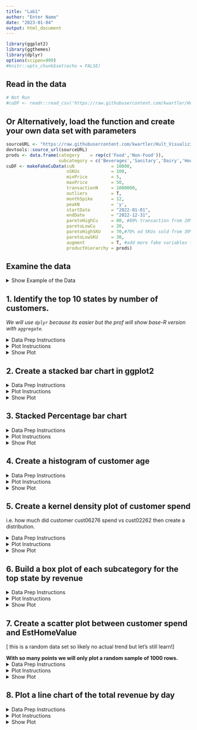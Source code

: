 ```yaml
---
title: "Lab1"
author: "Enter Name"
date: "2023-01-04"
output: html_document
---
```


```r
library(ggplot2)
library(ggthemes)
library(dplyr)
options(scipen=999)
#knitr::opts_chunk$set(echo = FALSE)

```

## Read in the data

```r
# Not Run
#cuDF <- readr::read_csv('https://raw.githubusercontent.com/kwartler/Hult_Visualizing-Analyzing-Data-with-R/main/DD1/A_Feb27/lab/grpN_10_fakeCustomerData.csv')
```

## Or Alternatively, load the function and create your own data set with parameters

```r
sourceURL <- "https://raw.githubusercontent.com/kwartler/Hult_Visualizing-Analyzing-Data-with-R/main/DD1/C_Mar6/customer%20data%20lab/dataMaker.R"
devtools::source_url(sourceURL)
prods <- data.frame(category    = rep(c('Food','Non-Food')),
                    subcategory = c('Beverages','Sanitary','Dairy','Household'))
cuDF <- makeFakeCuData(cuN              = 10000, 
                       nSKUs            = 100, 
                       minPrice         = 5, 
                       maxPrice         = 50, 
                       transactionN     = 1000000,
                       outliers         = T,
                       monthSpike       = 12,
                       peakN            = 'y', 
                       startDate        = "2022-01-01", 
                       endDate          = "2022-12-31", 
                       paretoHighCu     = 80, #80% transaction from 20% of customers
                       paretoLowCu      = 20, 
                       paretoHighSKU    = 70,#70% od SKUs sold from 30% of SKUs
                       paretoLowSKU     = 30,
                       augment          = T, #add more fake variables from other table
                       productHierarchy = prods)
```

## Examine the data

<details>
<summary>Show Example of the Data</summary>
```r
knitr::kable(head(cuDF))
```
</details>

## 1. Identify the top 10 states by number of customers. 

*We will use `dplyr` because its easier but the prof will show base-R version with `aggregate`.*

<details>
<summary>Data Prep Instructions</summary>
- Create `customerByStateB` using `cuDF` 
     - apply `group_by` to `state`
     - apply `summarise` to create a variable `count` equal to `n_distinct` applied to the `customer` column.
     - apply `slice_max` with `n` equal to 10, referring to the `count` column previously created.
</details>

<details>
<summary>Plot Instructions</summary>  
- Create a `ggplot` with data `customerByStateB`. 
     - Aesthetics are declared so `x` equals `reorder(state, -count)`, `y` equals `count`.  This will reorder the bar from largest to smallest instead of the order of the factor levels.
     - Add a `geom_col` layer with `fill` color `#bada55`, 
     - Add the `theme_gdocs()` layer
     - Adjust the `theme` to rotate the x-axis labels 90 degrees.  This requires a new layer `theme()` with the parameter `axis.text.x` equal to `element_text(angle = 90)`
     , and add the following labels/titles
     - Add a layer `xlab` with the string "States" 
     - Add a layer `ylab` with the string "Number of Customers"
     - Add the title layer with `ggtitle` and the string "Top States by Number of Customers"
</details>

<details><summary>Show Plot</summary>

```r
# dplyr version
customerByStateB <- ____ %>%
  ____(____) %>%
  ____(____ = ____(____)) %>%
  ____(____= ____, ____)

# Now lets plot a bar chart
____(data = ____, aes(x = ____(____, -____), y = ____)) + 
  ____(fill = '#____') + 
  ____() + 
  ____(axis.text.x =____) +
  ____(____) + 
  ____(____) + 
  ____(____) +
  # Optional for bar labels
  geom_text(aes(label = count, x = state), vjust = 1.5)
  

```
</details>


## 2. Create a stacked bar chart in ggplot2
<details>
<summary>Data Prep Instructions</summary>

- Using `table()` tabulate the `cuDF` by `state` & `SKU` columns, nest this inside `as.data.frame` in an object called `SKUbyStateA`
- Use `order()` to reorder the `SKUbyStateA` by `Var1`
- Remove rows where `Freq!=0`

*Prof will show a `dplyr` method too*

- Create `idx` as a Boolean vector checking whether `SKUbyStateA$Var1` is `%in%` the `customerByStateB$state` column (this is from the previous section).
- Use `idx` to filter `SKUbyStateA` rows within square brackets.
- Left-hand assign a new column called `quartile` to `SKUbyStateA`.  It is calculated by applying `ntile` to the `Freq` with the integer parameter `4` for quartiles.  *You can also use `mutate` if you're doing `dplyr`.*
- Create `top` using `subset` applied to `SKUbyStateA` where the new `quartile` column is equal to `4`.
- Re`order` the `top` object based on the `Freq` column. 
</details>

<details>
<summary>Plot Instructions</summary>
- Create the `ggplot` with `top` with declared aesthetics as 
     - `x` **reordered** with `Var1` descending from `Freq`.  See last plot for hint.
     - `y` referring to `Freq`
     - `fill` as `Var2`
- Add a layer using `geom_bar`.  To create a stacked bar chart use `position="stack"` and `stat="identity"`.  The `color` equals `darkgrey` and add the parameter `show.legend = F` to remove the legend.
- Add a text layer with `geom_text` with the following parameters.
     - `aes(label = Var2)` refers to the column of string labels.
     - `size = 2` to adjust the label size
     - `position = position_stack(vjust = 0.5)` to get the labels stacked up with each section
- Add the google docs theme
- Rotate the x-axis labels 90 degrees
- Adjust the x-axis label to be "States"
- Adjust the y-axis label to be "SKU Volume"
- Add a title of "Top States & Top SKUs"
</details>

<details>
<summary>Show Plot</summary>

```r
# Base R
SKUbyStateA <- ____(____(cuDF$____, cuDF$____))
SKUbyStateA <- ____[____(SKUbyStateA$____),]
SKUbyStateA <- ____[SKUbyStateA$____= ____, ]

# Subset to the top 10 states
idx <- ____ %in% ____
SKUbyStateA <- ____[____,] # 10 states * 100 SKUs = 1000 rows

# Identify the quartiles and group the rest
SKUbyStateA$quartile <- ____(____$____, ____)
top <- ____(____, ____$____==____) #top quartile
top <- top[____(____$____),]

# Build the plot
____(____, ____(____, ____, x=____(____, -____))) + 
    ____(position="____", stat="____", ____, show.legend = F) + #identity means use actual values
  ____(aes(____), ____, position = ____(____)) + 
  ____ + 
  theme(____) +
  ____ + 
  ____ + 
  ____ 
```
</details>

## 3. Stacked Percentage bar chart
<details>
<summary>Data Prep Instructions</summary>
- Create `stateSpend` with `aggregate` on the `cuDF` data `Price` by `state` & apply `sum`
- Create `topState` using square brackets on `stateSpend`.  Apply `which.max` applied to the `Price` column to the left of the comma.
- Create `lowState` using square brackets on `stateSpend`.  Apply `which.min` applied to the `Price` column to the left of the comma.
- Finally create `plotDF` by applying `subset` to `cuDF` where `$state` is equal to `topState$state[1]` OR (use the pipe `|` operator) `lowState$state[1]` 
</details>

<details>
<summary>Plot Instructions</summary>

- Create a `ggplot` with `plotDF` with aesthetics
     - `fill` is `subcategory`
     - `y` is `Price`
     - `x` is `state`
- Add a `geom_bar` layer with paramters
     - `position="fill"`
     - `stat="identity"`
- Add the highcharts theme `theme_hc()` as a layer 
</details>
<details>
<summary>Show Plot</summary>
```r
# Just the top state
____ <- ____(____ ~ ____, ____, ____)
topState   <- stateSpend[____(____$____),]
lowState   <- ____[____(____$____),]
____     <- ____(____, ____|____)

____(____, aes(____, ____, ____)) + 
  ____(____, ____) + 
  ____()

```
</details>

## 4. Create a histogram of customer age

<details>
<summary>Data Prep Instructions</summary>
- Create the `individuals` object by applying `!duplicated` to the `customer` column of `cuDF` within square brackets.  The `!` operated negates a Boolean (switches T to F & vice-versa)
</details>

<details>
<summary>Plot Instructions</summary>
- Use `individuals` to create a `ggplot` with `aes` and `x=age`.  No need for a Y with a histogram.
     - Add the `geom_histogram` layer so that the bars are `fill`ed with `#C00C00` and outline `color` is `darkgrey`
     - Add the `theme_fivethirtyeight()`
     - Add a title with "Customer Age Distribution"
</details>
<details>
<summary>Show Plot</summary>
```r
# Base R
____ <- ____[!____(____$____),]

# Plot
____(____, ____) + 
  ____(____, ____) +
____() +
  ____(____) 
  
```
</details>


## 5. Create a kernel density plot of customer spend 
i.e. how much did customer cust06276 spend vs cust02262 then create a distribution. 

<details>
<summary>Data Prep Instructions</summary>
- Create `householdSpend` using `aggregate()` with `Price` by `customer` applied to the `cuDF`.  The function to apply is `sum`
</details>

<details>
<summary>Plot Instructions</summary>
- Create a `ggplot`with `householdSpend`.  The aesthetics should be `x = Price`.  No need to have a y-defined with a density plot.
     - Add a `geom_density` layer, `fill`ed with `#c0ffee`.
     - Add the `few()` theme
     - Add a title with "Avg Household Spend"
</details>

<details>
<summary>Show Plot</summary>
```r
# Base R 
____ <- ____(____ ~ ____, ____, ____)

____(____, aes(____)) + 
  ____(____) + 
  ____() + 
  ____
```
</details>

## 6. Build a box plot of each subcategory for the top state by revenue 

<details>
<summary>Data Prep Instructions</summary>
- Use `aggregate` again but now `sum` using the `Price` by the `state` in an object called `stateSpend`
- Create `topState` by applying `which.max` to the `Price` column of `stateSpend`.  This expression should be within square brackets of `stateSpend` (requires a comma for rows/columns).  This programmatically declares the top state name instead of explicit declaration.
- Now `subset` the `cuDF` data frame where the `cuDF`'s `state` column equals `topState$state[1]`.  The new object should be called `plotDF`
</details>

<details>
<summary>Plot Instructions</summary>
- Create an object `p` using `ggplot` with `plotDF`.  The aesthetics should be:
     - `x` as `subcategory`
     - `y` as `Price`
     - `fill` as `subcategory`.
     - Add a boxplot layer with `geom_boxplot` but with `position=position_dodge(width=0.8)` to ensure the labels align & add `show.legend=F` to remove the duplicative legend.
     - Add a `few` theme
- Next, use `aggregate` again to get the `mean` values of `Price` by `subcategory` from the `plotDF`.  Call this object `catSpend`.
- Overwrite the `$Price` column (left side assignment) by applying `round()` to the `$Price` column
- Add a layer to `p` with `geom_text`.  
     - The data should be `catSpend`
     - The aesthetics need `label = Price`
     - Outside of the aesthetics, add `position=position_dodge(width=0.8)` to make sure the alignment is the same as the boxes.
- Programmatically declare the title with `paste()` & `topState$state`
     - Add a title "Top State Household Spend by Subcategory"
</details>

<details>
<summary>Show Plot</summary>
```r
# Base R
____ <- ____(____ ~ ____, cuDF, ____)
____   <- ____[____(____$____),]
plotDF     <- ____(____, ____$____==____$____)

# Initialize the plot
p <- ____(____, aes(____, ____, ____)) + 
  ____(____, ____) + 
  theme____()

# Get stats
catSpend <- ____(____ ~ ____, ____, ____)
____$____ <- round(____$____)

# Add label layer & call the updated plot object
p <- p + ____(data = ____, aes(____ = ____),____ = ____(____=0.8)) + 
  ggtitle(____(____$____, ____))
p
```
</details>

## 7. Create a scatter plot between customer spend and EstHomeValue 

[ this is a random data set so likely no actual trend but let's still learn!]

**With so many points we will only plot a random sample of 1000 rows.**
<details>
<summary>Data Prep Instructions</summary>
- Create `totalSpendByCu` using `aggregate` where it's `Price` by `customer` applied to `cuDF` a & `sum`
- Create `idx` with the `sample` function referring to `1:nrow(cuDF)` amd the integer `1000`
- Use `idx` within square brackets to obtain the random sample.  Call the object `sampSpendByCu`
- Next drop duplicates in `cuDF` by the `customer` column. Call this object `indCuDF`. Hint use the `!duplicated` function above.  **We are only selecting specific columns for the plot, seen to the right of the comma as `names(cuDF)%in% c('customer','EstHomeValue', 'state')`**
- Create `sampSpendByCu` using `inner_join`. The x-table is `sampSpendByCu`.  The y-table is `indCuDF`.  The join column is `by = "customer"` .  *Its not needed here but the best practice is explicit declaration of the `by` parameter.*`
- The `EstHomeValue` column has a leading `$` in the string.  We will use `gsub` to globally substitute the `$` to nothing `''` within the column & nest this in `as.numeric` to re-declare the type.  
- For the sake of learning, left-hand assign a column `$west` to `sampSpendByCu`.  Declare it using a logical operator `%in%` with `sampSpendByCu$state` & `c('Oregon', 'Washington','California')`
</details>

<details>
<summary>Plot Instructions</summary>
- Create a `ggplot` with `sampSpendByCu`. Aesthetics should be:
     - `x` is `EstHomeValue`
     - `y` is `Price`
     - `group` is `west`
- Add a `geom_point` layer.  Aesthetics should be:
     - `shape` is `west`
     - `color` is `west`
     - **outside** of the `aes` call, add `alpha = 0.5` to adjust the transparency
- Add the theme `calc`
- Add a title "House Value to Spend"
</details>

<details>
<summary>Show Plot</summary>
```r
# Sum the price by customer (total spend) within the sample
____ <- ____(____~____, ____, ____)

# Get a sample
set.seed(2023)
idx <- ____(____, ____)
____ <- totalSpendByCu[____,]

# In the original data, drop duplicates, and retain only  3 columns (join & data)
indCuDF <- ____[____(cuDF$___), names(cuDF)%in% c('customer','EstHomeValue', 'state')]

# Perform the join by ID
sampSpendByCu <- ____(____, ____, ____=____)

# Clean up the dollar column
sampSpendByCu$EstHomeValue <- as.numeric(____('[$]',____,____$____))

# Make a grouping to show the way to change shapes by group
sampSpendByCu$____ <- sampSpendByCu$state  %in% c('____', '____','____')

# Examine
____(____, aes(x=____,____, group = west)) + 
  ____(aes(____, ____), alpha = ____) +
  theme_calc() + 
  ____
```

</details>

## 8. Plot a line chart of the total revenue by day

<details>
<summary>Data Prep Instructions</summary>
- Declare `cuDF$timestamp` as a date object with `as.Date` in a new column called `date` (left assigned) 
- `aggregate` the `Price` by the `date` of the `cuDF` object.  apply `sum`, call the new object `plotDF`
</details>

<details>
<summary>Plot Instructions</summary>
- Create a ggplot with `plotDF` with aesthetics
     - `x` is `date` column
     - `y` is the summed `Price` column
- Add the `geom_line` layer with `alpha = 0.3`
- Add the `gdocs` theme
- Add `geom_smooth` with parameters `method=loess, se=FALSE` to add a curved trend line and remove confidence intervals.
</details>


<details>
<summary>Show Plot</summary>
```r
# Declare as data class
cuDF$date <- ____(____$____)

# Aggregate ID by date, get the length(total number of transactions by day)
plotDF <- ____(____~____, ____,____)

# Plot; removed the most, see if you can instantiate the ggplot with this little!
____(____) + 
  ____(____) +
  ____ + 
  ____(____, ____)

```
</details>

